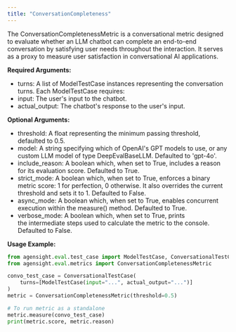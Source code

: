 ```yaml
---
title: "ConversationCompleteness"
---
```


The ConversationCompletenessMetric is a conversational metric designed to evaluate whether an LLM chatbot can complete an end-to-end conversation by satisfying user needs throughout the interaction. It serves as a proxy to measure user satisfaction in conversational AI applications.

**Required Arguments:**

- turns: A list of ModelTestCase instances representing the conversation turns. Each ModelTestCase requires:
- input: The user's input to the chatbot.
- actual_output: The chatbot's response to the user's input.

**Optional Arguments:**

- threshold: A float representing the minimum passing threshold, defaulted to 0.5.
- model: A string specifying which of OpenAI's GPT models to use, or any custom LLM model of type DeepEvalBaseLLM. Defaulted to 'gpt-4o'.
- include_reason: A boolean which, when set to True, includes a reason for its evaluation score. Defaulted to True.
- strict_mode: A boolean which, when set to True, enforces a binary metric score: 1 for perfection, 0 otherwise. It also overrides the current threshold and sets it to 1. Defaulted to False.
- async_mode: A boolean which, when set to True, enables concurrent execution within the measure() method. Defaulted to True.
- verbose_mode: A boolean which, when set to True, prints the intermediate steps used to calculate the metric to the console. Defaulted to False.

**Usage Example:**

```python
from agensight.eval.test_case import ModelTestCase, ConversationalTestCase
from agensight.eval.metrics import ConversationCompletenessMetric

convo_test_case = ConversationalTestCase(
    turns=[ModelTestCase(input="...", actual_output="...")]
)
metric = ConversationCompletenessMetric(threshold=0.5)

# To run metric as a standalone
metric.measure(convo_test_case)
print(metric.score, metric.reason)
```